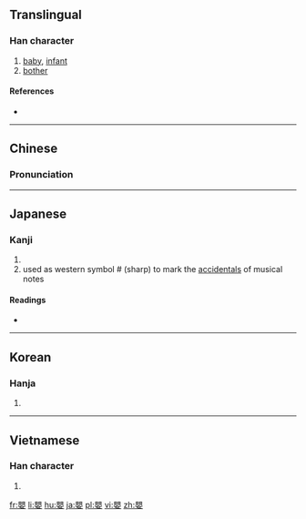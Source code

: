 {{also|婴}}
==Translingual==

===Han character===
{{Han char|rn=38|rad=女|as=14|sn=17|four=6640<sub>4</sub>|canj=月金女 (BCV)|ids=⿱[[賏]][[女]]}}

# [[baby]], [[infant]]
# [[bother]]

====References====
* {{Han ref|kx=0273.040|dkj=06828|dj=0541.100|hdz=21086.080|uh=5B30|ud=23344|bh=C0A6|bd=49318}}

----

==Chinese==
{{zh-forms|s=婴}}

===Pronunciation===
{{zh-pron
|m=yīng
|c=jing1
|mn=eⁿ
|mc=y
|oc=y
|ma=
|cat=n,v
}}

----

==Japanese==

===Kanji===
{{ja-kanji|grade=|rs=女14}}

# {{defn|lang=ja|sort=女14}}
# used as western symbol # (sharp) to mark the [[accidentals]] of musical notes

====Readings====
* {{ja-readings|goon=[[よう]] (yō)|kanon=[[えい]] (ei)|kun=[[ふれる]] (fureru), [[みどりご]] (midorigo)}}

----

==Korean==

===Hanja===
{{ko-hanja|hangeul=영|rv=yeong|mr=yŏng}}

# {{defn|lang=ko|sort=女14}}

----

==Vietnamese==

===Han character===
{{vi-hantu|[[anh]]|rs=女14}}

# {{defn|lang=vi|sort=女14}}

[[fr:嬰]]
[[li:嬰]]
[[hu:嬰]]
[[ja:嬰]]
[[pl:嬰]]
[[vi:嬰]]
[[zh:嬰]]
